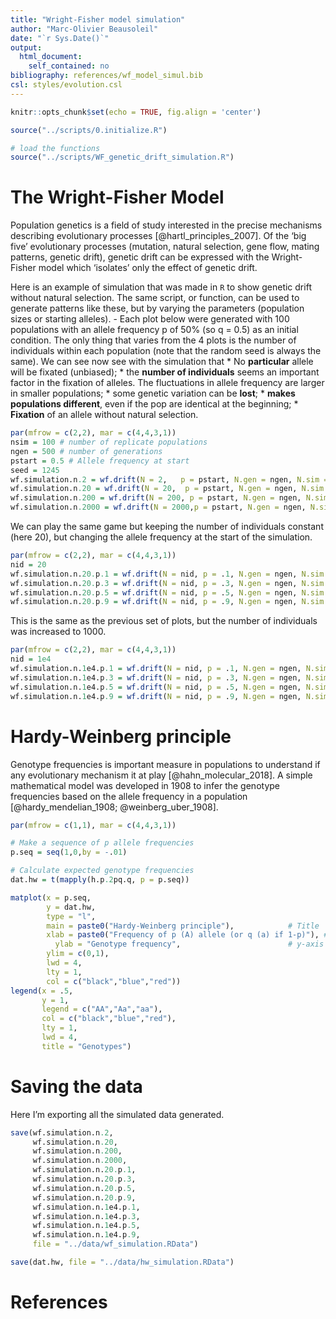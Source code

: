 ```yaml
---
title: "Wright-Fisher model simulation"
author: "Marc-Olivier Beausoleil"
date: "`r Sys.Date()`"
output:
  html_document:
    self_contained: no
bibliography: references/wf_model_simul.bib
csl: styles/evolution.csl
---
```


```r
knitr::opts_chunk$set(echo = TRUE, fig.align = 'center')
```

```r
source("../scripts/0.initialize.R")

# load the functions
source("../scripts/WF_genetic_drift_simulation.R")
```

# The Wright-Fisher Model

Population genetics is a field of study interested in the precise mechanisms describing evolutionary processes [@hartl_principles_2007]. Of the 'big five' evolutionary processes (mutation, natural selection, gene flow, mating patterns, genetic drift), genetic drift can be expressed with the Wright-Fisher model which 'isolates' only the effect of genetic drift. 

Here is an example of simulation that was made in `R` to show genetic drift without natural selection. The same script, or function, can be used to generate patterns like these, but by varying the parameters (population sizes or starting alleles). 
- Each plot below were generated with 100 populations with an allele frequency p of 50% (so q = 0.5) as an initial condition. The only thing that varies from the 4 plots is the number of individuals within each population (note that the random seed is always the same). We can see now see with the simulation that 
  * No **particular** allele will be fixated (unbiased);
  * the **number of individuals** seems an important factor in the fixation of alleles. The fluctuations in allele frequency are larger in smaller populations;
  * some genetic variation can be **lost**;
  * **makes populations different**, even if the pop are identical at the beginning;
  * **Fixation** of an allele without natural selection.

```r
par(mfrow = c(2,2), mar = c(4,4,3,1))
nsim = 100 # number of replicate populations
ngen = 500 # number of generations 
pstart = 0.5 # Allele frequency at start 
seed = 1245
wf.simulation.n.2 = wf.drift(N = 2,   p = pstart, N.gen = ngen, N.sim = nsim, seed = seed)
wf.simulation.n.20 = wf.drift(N = 20,  p = pstart, N.gen = ngen, N.sim = nsim, seed = seed)
wf.simulation.n.200 = wf.drift(N = 200, p = pstart, N.gen = ngen, N.sim = nsim, seed = seed)
wf.simulation.n.2000 = wf.drift(N = 2000,p = pstart, N.gen = ngen, N.sim = nsim, seed = seed)
```

We can play the same game but keeping the number of individuals constant (here 20), but changing the allele frequency at the start of the simulation. 

```r
par(mfrow = c(2,2), mar = c(4,4,3,1))
nid = 20
wf.simulation.n.20.p.1 = wf.drift(N = nid, p = .1, N.gen = ngen, N.sim = nsim, seed = seed)
wf.simulation.n.20.p.3 = wf.drift(N = nid, p = .3, N.gen = ngen, N.sim = nsim, seed = seed)
wf.simulation.n.20.p.5 = wf.drift(N = nid, p = .5, N.gen = ngen, N.sim = nsim, seed = seed)
wf.simulation.n.20.p.9 = wf.drift(N = nid, p = .9, N.gen = ngen, N.sim = nsim, seed = seed)
```

This is the same as the previous set of plots, but the number of individuals was increased to 1000. 

```r
par(mfrow = c(2,2), mar = c(4,4,3,1))
nid = 1e4
wf.simulation.n.1e4.p.1 = wf.drift(N = nid, p = .1, N.gen = ngen, N.sim = nsim, seed = seed)
wf.simulation.n.1e4.p.3 = wf.drift(N = nid, p = .3, N.gen = ngen, N.sim = nsim, seed = seed)
wf.simulation.n.1e4.p.5 = wf.drift(N = nid, p = .5, N.gen = ngen, N.sim = nsim, seed = seed)
wf.simulation.n.1e4.p.9 = wf.drift(N = nid, p = .9, N.gen = ngen, N.sim = nsim, seed = seed)
```

# Hardy-Weinberg principle

Genotype frequencies is important measure in populations to understand if any evolutionary mechanism it at play [@hahn_molecular_2018]. A simple mathematical model was developed in 1908 to infer the genotype frequencies based on the allele frequency in a population [@hardy_mendelian_1908; @weinberg_uber_1908].

```r
par(mfrow = c(1,1), mar = c(4,4,3,1))

# Make a sequence of p allele frequencies 
p.seq = seq(1,0,by = -.01)

# Calculate expected genotype frequencies
dat.hw = t(mapply(h.p.2pq.q, p = p.seq)) 

matplot(x = p.seq, 
        y = dat.hw, 
        type = "l",
        main = paste0("Hardy-Weinberg principle"),            # Title 
        xlab = paste0("Frequency of p (A) allele (or q (a) if 1-p)"), # x-axis lab title
          ylab = "Genotype frequency",                        # y-axis lab title
        ylim = c(0,1),
        lwd = 4,
        lty = 1,
        col = c("black","blue","red"))             
legend(x = .5,
       y = 1, 
       legend = c("AA","Aa","aa"), 
       col = c("black","blue","red"), 
       lty = 1, 
       lwd = 4, 
       title = "Genotypes")
```


# Saving the data

Here I'm exporting all the simulated data generated. 

```r
save(wf.simulation.n.2,
     wf.simulation.n.20,
     wf.simulation.n.200,
     wf.simulation.n.2000,
     wf.simulation.n.20.p.1,
     wf.simulation.n.20.p.3,
     wf.simulation.n.20.p.5,
     wf.simulation.n.20.p.9,
     wf.simulation.n.1e4.p.1,
     wf.simulation.n.1e4.p.3,
     wf.simulation.n.1e4.p.5,
     wf.simulation.n.1e4.p.9, 
     file = "../data/wf_simulation.RData")

save(dat.hw, file = "../data/hw_simulation.RData")
```


# References
